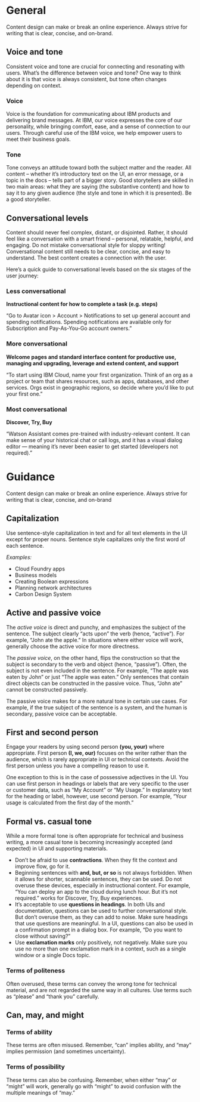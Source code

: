 
<Meta title="Guidelines|Content" />

# General

Content design can make or break an online experience. Always strive for writing that is clear, concise, and on-brand.

## Voice and tone

Consistent voice and tone are crucial for connecting and resonating with users. What’s the difference between voice and tone? One way to think about it is that voice is always consistent, but tone often changes depending on context.

### Voice

Voice is the foundation for communicating about IBM products and delivering brand messages. At IBM, our voice expresses the core of our personality, while bringing comfort, ease, and a sense of connection to our users. Through careful use of the IBM voice, we help empower users to meet their business goals.

### Tone

Tone conveys an attitude toward both the subject matter and the reader. All content – whether it’s introductory text on the UI, an error message, or a topic in the docs – tells part of a bigger story. Good storytellers are skilled in two main areas: what they are saying (the substantive content) and how to say it to any given audience (the style and tone in which it is presented). Be a good storyteller.

## Conversational levels

Content should never feel complex, distant, or disjointed. Rather, it should feel like a conversation with a smart friend – personal, relatable, helpful, and engaging. Do not mistake conversational style for sloppy writing! Conversational content still needs to be clear, concise, and easy to understand. The best content creates a connection with the user.

Here’s a quick guide to conversational levels based on the six stages of the user journey:

### Less conversational

**Instructional content for how to complete a task (e.g. steps)**

“Go to Avatar icon > Account > Notifications to set up general account and spending notifications. Spending notifications are available only for Subscription and Pay-As-You-Go account owners.”

### More conversational

**Welcome pages and standard interface content for productive use, managing and upgrading, leverage and extend content, and support**

“To start using IBM Cloud, name your first organization. Think of an org as a project or team that shares resources, such as apps, databases, and other services. Orgs exist in geographic regions, so decide where you’d like to put your first one.”

### Most conversational

**Discover, Try, Buy**

“Watson Assistant comes pre-trained with industry-relevant content. It can make sense of your historical chat or call logs, and it has a visual dialog editor — meaning it’s never been easier to get started (developers not required).”

# Guidance

Content design can make or break an online experience. Always strive for writing that is clear, concise, and on-brand

## Capitalization

Use sentence-style capitalization in text and for all text elements in the UI except for proper nouns. Sentence style capitalizes only the first word of each sentence.

_Examples:_

- Cloud Foundry apps
- Business models
- Creating Boolean expressions
- Planning network architectures
- Carbon Design System

## Active and passive voice

The _active voice_ is direct and punchy, and emphasizes the subject of the sentence. The subject clearly “acts upon” the verb (hence, “active”). For example, “John ate the apple.” In situations where either voice will work, generally choose the active voice for more directness.

<CorrectIncorrectCards
  correctText="Next, the admin configures access privileges."
  correctCaption="Do use active voice when appropriate."
  incorrectText="Next, access privileges are configured by the admin."
  incorrectCaption="Don’t use passive voice when active voice will suffice."
/>

The _passive voice_, on the other hand, flips the construction so that the subject is secondary to the verb and object (hence, “passive”). Often, the subject is not even included in the sentence. For example, “The apple was eaten by John” or just “The apple was eaten.” Only sentences that contain direct objects can be constructed in the passive voice. Thus, “John ate” cannot be constructed passively.

The passive voice makes for a more natural tone in certain use cases. For example, if the true subject of the sentence is a system, and the human is secondary, passive voice can be acceptable.

<CorrectIncorrectCards
  correctText="The database needs to be rebooted."
  correctCaption="Do use passive voice when appropriate."
  incorrectText="Someone needs to reboot the database."
  incorrectCaption="Don’t use active voice when passive voice is more appropriate."
/>

## First and second person

Engage your readers by using second person **(you, your)** where appropriate. First person **(I, we, our)** focuses on the writer rather than the audience, which is rarely appropriate in UI or technical contexts. Avoid the first person unless you have a compelling reason to use it.

One exception to this is in the case of possessive adjectives in the UI. You can use first person in headings or labels that are very specific to the user or customer data, such as “My Account” or “My Usage.” In explanatory text for the heading or label, however, use second person. For example, “Your usage is calculated from the first day of the month.”

## Formal vs. casual tone

While a more formal tone is often appropriate for technical and business writing, a more casual tone is becoming increasingly accepted (and expected) in UI and supporting materials.

- Don’t be afraid to use **contractions**. When they fit the context and improve flow, go for it.
- Beginning sentences with **and, but, or so** is not always forbidden. When it allows for shorter, scannable sentences, they can be used. Do not overuse these devices, especially in instructional content. For example, “You can deploy an app to the cloud during lunch hour. But it’s not required.” works for Discover, Try, Buy experiences.
- It’s acceptable to use **questions in headings**. In both UIs and documentation, questions can be used to further conversational style. But don’t overuse them, as they can add to noise. Make sure headings that use questions are meaningful. In a UI, questions can also be used in a confirmation prompt in a dialog box. For example, “Do you want to close without saving?”
- Use **exclamation marks** only positively, not negatively. Make sure you use no more than one exclamation mark in a context, such as a single window or a single Docs topic.

<CorrectIncorrectCards
  correctText="Your IBM Cloud account is ready!"
  correctCaption="Do use exclamation points for positive messages."
  incorrectText="You have reached your usage limit!!"
  incorrectCaption="Don’t use exclamation points for negative messages"
/>

### Terms of politeness

Often overused, these terms can convey the wrong tone for technical material, and are not regarded the same way in all cultures. Use terms such as “please” and “thank you” carefully.

<CorrectIncorrectCards
  correctText="Indexing might take a few minutes. Please wait."
  correctCaption="Do Use terms of politeness in a UI only when the user is being inconvenienced."
  incorrectText="Please create a subscription account to get full access to the catalog."
  incorrectCaption="Don’t Use terms of politeness superfluously."
/>

## Can, may, and might

### Terms of ability

These terms are often misused. Remember, “can” implies ability, and “may” implies permission (and sometimes uncertainty).

<CorrectIncorrectCards
  correctText="You can use the command line interface to update your app."
  correctCaption="Do use ‘can’ to express ability."
  incorrectText="You may use the command line interface to update your app."
  incorrectCaption="Don’t use ‘may’ when you mean ‘can.’"
/>

### Terms of possibility

These terms can also be confusing. Remember, when either “may” or “might” will work, generally go with “might” to avoid confusion with the multiple meanings of “may.”

<CorrectIncorrectCards
  correctText="You might need more advanced features when integrating with another app."
  correctCaption="Do use ‘might’ to clarify possibility."
  incorrectText="You may need more advanced features when integrating with another app."
  incorrectCaption="Don’t use ‘may’ when ‘might’ will work."
/>
